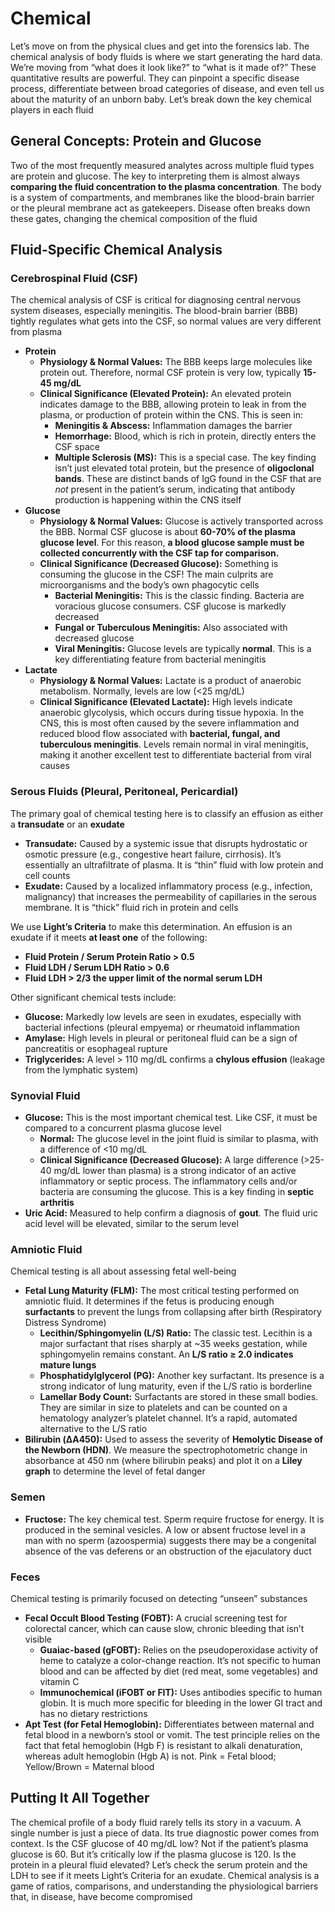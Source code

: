 # Chemical {-}

Let's move on from the physical clues and get into the forensics lab. The chemical analysis of body fluids is where we start generating the hard data. We're moving from "what does it look like?" to "what is it made of?" These quantitative results are powerful. They can pinpoint a specific disease process, differentiate between broad categories of disease, and even tell us about the maturity of an unborn baby. Let's break down the key chemical players in each fluid

## **General Concepts: Protein and Glucose** {-}

Two of the most frequently measured analytes across multiple fluid types are protein and glucose. The key to interpreting them is almost always **comparing the fluid concentration to the plasma concentration**. The body is a system of compartments, and membranes like the blood-brain barrier or the pleural membrane act as gatekeepers. Disease often breaks down these gates, changing the chemical composition of the fluid

## **Fluid-Specific Chemical Analysis** {-}

### **Cerebrospinal Fluid (CSF)** {-}

The chemical analysis of CSF is critical for diagnosing central nervous system diseases, especially meningitis. The blood-brain barrier (BBB) tightly regulates what gets into the CSF, so normal values are very different from plasma

*   **Protein**
    *   **Physiology & Normal Values:** The BBB keeps large molecules like protein out. Therefore, normal CSF protein is very low, typically **15-45 mg/dL**
    *   **Clinical Significance (Elevated Protein):** An elevated protein indicates damage to the BBB, allowing protein to leak in from the plasma, or production of protein within the CNS. This is seen in:
        *   **Meningitis & Abscess:** Inflammation damages the barrier
        *   **Hemorrhage:** Blood, which is rich in protein, directly enters the CSF space
        *   **Multiple Sclerosis (MS):** This is a special case. The key finding isn't just elevated total protein, but the presence of **oligoclonal bands**. These are distinct bands of IgG found in the CSF that are *not* present in the patient's serum, indicating that antibody production is happening within the CNS itself
*   **Glucose**
    *   **Physiology & Normal Values:** Glucose is actively transported across the BBB. Normal CSF glucose is about **60-70% of the plasma glucose level**. For this reason, **a blood glucose sample must be collected concurrently with the CSF tap for comparison.**
    *   **Clinical Significance (Decreased Glucose):** Something is consuming the glucose in the CSF! The main culprits are microorganisms and the body's own phagocytic cells
        *   **Bacterial Meningitis:** This is the classic finding. Bacteria are voracious glucose consumers. CSF glucose is markedly decreased
        *   **Fungal or Tuberculous Meningitis:** Also associated with decreased glucose
        *   **Viral Meningitis:** Glucose levels are typically **normal**. This is a key differentiating feature from bacterial meningitis
*   **Lactate**
    *   **Physiology & Normal Values:** Lactate is a product of anaerobic metabolism. Normally, levels are low (<25 mg/dL)
    *   **Clinical Significance (Elevated Lactate):** High levels indicate anaerobic glycolysis, which occurs during tissue hypoxia. In the CNS, this is most often caused by the severe inflammation and reduced blood flow associated with **bacterial, fungal, and tuberculous meningitis**. Levels remain normal in viral meningitis, making it another excellent test to differentiate bacterial from viral causes

### **Serous Fluids (Pleural, Peritoneal, Pericardial)** {-}

The primary goal of chemical testing here is to classify an effusion as either a **transudate** or an **exudate**

*   **Transudate:** Caused by a systemic issue that disrupts hydrostatic or osmotic pressure (e.g., congestive heart failure, cirrhosis). It's essentially an ultrafiltrate of plasma. It is "thin" fluid with low protein and cell counts
*   **Exudate:** Caused by a localized inflammatory process (e.g., infection, malignancy) that increases the permeability of capillaries in the serous membrane. It is "thick" fluid rich in protein and cells

We use **Light's Criteria** to make this determination. An effusion is an exudate if it meets **at least one** of the following:

*   **Fluid Protein / Serum Protein Ratio > 0.5**
*   **Fluid LDH / Serum LDH Ratio > 0.6**
*   **Fluid LDH > 2/3 the upper limit of the normal serum LDH**

Other significant chemical tests include:

*   **Glucose:** Markedly low levels are seen in exudates, especially with bacterial infections (pleural empyema) or rheumatoid inflammation
*   **Amylase:** High levels in pleural or peritoneal fluid can be a sign of pancreatitis or esophageal rupture
*   **Triglycerides:** A level > 110 mg/dL confirms a **chylous effusion** (leakage from the lymphatic system)

### **Synovial Fluid** {-}

*   **Glucose:** This is the most important chemical test. Like CSF, it must be compared to a concurrent plasma glucose level
    *   **Normal:** The glucose level in the joint fluid is similar to plasma, with a difference of <10 mg/dL
    *   **Clinical Significance (Decreased Glucose):** A large difference (>25-40 mg/dL lower than plasma) is a strong indicator of an active inflammatory or septic process. The inflammatory cells and/or bacteria are consuming the glucose. This is a key finding in **septic arthritis**
*   **Uric Acid:** Measured to help confirm a diagnosis of **gout**. The fluid uric acid level will be elevated, similar to the serum level

### **Amniotic Fluid** {-}

Chemical testing is all about assessing fetal well-being

*   **Fetal Lung Maturity (FLM):** The most critical testing performed on amniotic fluid. It determines if the fetus is producing enough **surfactants** to prevent the lungs from collapsing after birth (Respiratory Distress Syndrome)
    *   **Lecithin/Sphingomyelin (L/S) Ratio:** The classic test. Lecithin is a major surfactant that rises sharply at ~35 weeks gestation, while sphingomyelin remains constant. An **L/S ratio ≥ 2.0 indicates mature lungs**
    *   **Phosphatidylglycerol (PG):** Another key surfactant. Its presence is a strong indicator of lung maturity, even if the L/S ratio is borderline
    *   **Lamellar Body Count:** Surfactants are stored in these small bodies. They are similar in size to platelets and can be counted on a hematology analyzer's platelet channel. It's a rapid, automated alternative to the L/S ratio
*   **Bilirubin (ΔA450):** Used to assess the severity of **Hemolytic Disease of the Newborn (HDN)**. We measure the spectrophotometric change in absorbance at 450 nm (where bilirubin peaks) and plot it on a **Liley graph** to determine the level of fetal danger

### **Semen** {-}

*   **Fructose:** The key chemical test. Sperm require fructose for energy. It is produced in the seminal vesicles. A low or absent fructose level in a man with no sperm (azoospermia) suggests there may be a congenital absence of the vas deferens or an obstruction of the ejaculatory duct

### **Feces** {-}

Chemical testing is primarily focused on detecting "unseen" substances

*   **Fecal Occult Blood Testing (FOBT):** A crucial screening test for colorectal cancer, which can cause slow, chronic bleeding that isn't visible
    *   **Guaiac-based (gFOBT):** Relies on the pseudoperoxidase activity of heme to catalyze a color-change reaction. It's not specific to human blood and can be affected by diet (red meat, some vegetables) and vitamin C
    *   **Immunochemical (iFOBT or FIT):** Uses antibodies specific to human globin. It is much more specific for bleeding in the lower GI tract and has no dietary restrictions
*   **Apt Test (for Fetal Hemoglobin):** Differentiates between maternal and fetal blood in a newborn's stool or vomit. The test principle relies on the fact that fetal hemoglobin (Hgb F) is resistant to alkali denaturation, whereas adult hemoglobin (Hgb A) is not. Pink = Fetal blood; Yellow/Brown = Maternal blood

## **Putting It All Together** {-}

The chemical profile of a body fluid rarely tells its story in a vacuum. A single number is just a piece of data. Its true diagnostic power comes from context. Is the CSF glucose of 40 mg/dL low? Not if the patient's plasma glucose is 60. But it's critically low if the plasma glucose is 120. Is the protein in a pleural fluid elevated? Let's check the serum protein and the LDH to see if it meets Light's Criteria for an exudate. Chemical analysis is a game of ratios, comparisons, and understanding the physiological barriers that, in disease, have become compromised
